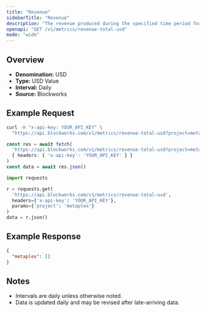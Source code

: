 ```yaml
---
title: "Revenue"
sidebarTitle: "Revenue"
description: "The revenue produced during the specified time period for given project."
openapi: "GET /v1/metrics/revenue-total-usd"
mode: "wide"
---
```


## Overview

- **Denomination:** USD
- **Type:** USD Value
- **Interval:** Daily
- **Source:** Blockworks

## Example Request

<CodeGroup>

```bash cURL
curl -H "x-api-key: YOUR_API_KEY" \
  "https://api.blockworks.com/v1/metrics/revenue-total-usd?project=metaplex"
```

```typescript TypeScript
const res = await fetch(
  'https://api.blockworks.com/v1/metrics/revenue-total-usd?project=metaplex',
  { headers: { 'x-api-key': 'YOUR_API_KEY' } }
)
const data = await res.json()
```

```python Python
import requests

r = requests.get(
  'https://api.blockworks.com/v1/metrics/revenue-total-usd',
  headers={'x-api-key': 'YOUR_API_KEY'},
  params={'project': 'metaplex'}
)
data = r.json()
```

</CodeGroup>

## Example Response

```json
{
  "metaplex": []
}
```

## Notes
- Intervals are daily unless otherwise noted.
- Data is updated daily and may be revised after late-arriving data.